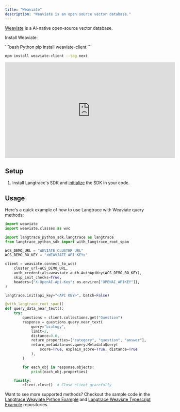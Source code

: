 ```yaml
---
title: "Weaviate"
description: "Weaviate is an open source vector database."
---
```


[Weaviate](https://weaviate.io) is a AI-native open-source vector database.

Install Weaviate:

<CodeGroup>
```bash Python
pip install weaviate-client
```

```bash Typescript
npm install weaviate-client --tag next
```

</CodeGroup>

<iframe
	width="560"
	height="315"
	src="https://www.youtube.com/embed/qPhWr0A0t98?si=MaXu0Gq4xX6nTydF"
	title="YouTube video player"
	frameborder="0"
	allow="accelerometer; autoplay; clipboard-write; encrypted-media; gyroscope; picture-in-picture; web-share"
	referrerpolicy="strict-origin-when-cross-origin"
	allowfullscreen
></iframe>

## Setup

1. Install Langtrace's SDK and [initialize](/quickstart) the SDK in your code.

## Usage

Here's a quick example of how to use Langtrace with Weaviate query methods:

```python
import weaviate
import weaviate.classes as wvc

import langtrace_python_sdk.langtrace as langtrace
from langtrace_python_sdk import with_langtrace_root_span

WCS_DEMO_URL = "WEVIATE CLUSTER URL"
WCS_DEMO_RO_KEY = "<WEAVIATE API KEY>"

client = weaviate.connect_to_wcs(
    cluster_url=WCS_DEMO_URL,
    auth_credentials=weaviate.auth.AuthApiKey(WCS_DEMO_RO_KEY),
    skip_init_checks=True,
    headers={"X-OpenAI-Api-Key": os.environ["OPENAI_APIKEY"]},
)

langtrace.init(api_key="<API KEY>", batch=False)

@with_langtrace_root_span()
def query_data_near_text():
    try:
        questions = client.collections.get("Question")
        response = questions.query.near_text(
            query="biology",
            limit=2,
            distance=0.6,
            return_properties=["category", "question", "answer"],
            return_metadata=wvc.query.MetadataQuery(
                score=True, explain_score=True, distance=True
            ),
        )

        for each_obj in response.objects:
            print(each_obj.properties)

    finally:
        client.close()  # Close client gracefully
```

Want to see more supported methods? Checkout the sample code in the [Langtrace Weaviate Python Example](https://github.com/Scale3-Labs/langtrace-python-sdk/blob/main/src/examples/weaviate_example/query_text.py) and [Langtrace Weaviate Typescript Example](https://github.com/Scale3-Labs/langtrace-typescript-sdk/blob/main/src/examples/weaviate/basic.ts) repositories.
